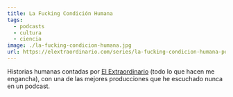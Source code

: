 ```yaml
---
title: La Fucking Condición Humana
tags:
  - podcasts
  - cultura
  - ciencia
image: ./la-fucking-condicion-humana.jpg
url: https://elextraordinario.com/series/la-fucking-condicion-humana-podcast/
---
```


Historias humanas contadas por [El Extraordinario](https://elextraordinario.com) (todo lo que hacen me engancha), con una de las mejores producciones que he escuchado nunca en un podcast.
